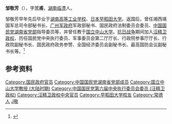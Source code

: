 '''邹敬芳'''（{{bd|1885年||20世纪|？|catIdx=Zou邹}}），字'''兰甫'''，[[湖南|湖南]][[临澧|临澧]]人。

邹敬芳早年先后毕业于[[湖南高等工业学校|湖南高等工业学校]]、[[日本|日本]][[早稻田大学|早稻田大学]]。返国后，曾任湘西靖国军总司令部秘书长、[[广州军政府|广州军政府]]军政部秘书、国民政府法制委员会委员、[[中国国民党湖南省党部|中国国民党湖南省党部]]指导委员等，并曾任教于[[中山大学|国立中山大学]]。[[抗日战争|抗日战争]]期间加入[[汪精卫政权|汪精卫政权]]，历任国民党中央执行委员、军事委员会第二厅厅长、行政院参事厅厅长、行政院副秘书长、国民政府政务参赞、全国经济委员会副秘书长、最高国防会议副秘书长等。<ref name="kmt">{{cite book|title=《中国国民党百年人物全书》|publisher=团结出版社|year=2005}}</ref>

== 参考资料 ==
{{reflist}}

{{DEFAULTSORT:Zou邹}}
[[Category:国民政府官员|Category:国民政府官员]]
[[Category:中国国民党湖南省党部成员|Category:中国国民党湖南省党部成员]]
[[Category:国立中山大学教授_(大陆时期)|Category:国立中山大学教授 (大陆时期)]]
[[Category:中国国民党第六届中央执行委员会委员_(汪精卫政权)|Category:中国国民党第六届中央执行委员会委员 (汪精卫政权)]]
[[Category:汪精卫政权中央官员|Category:汪精卫政权中央官员]]
[[Category:早稻田大学校友|Category:早稻田大学校友]]
[[Category:常德人|Category:常德人]]
[[Category:邹姓|J敬]]